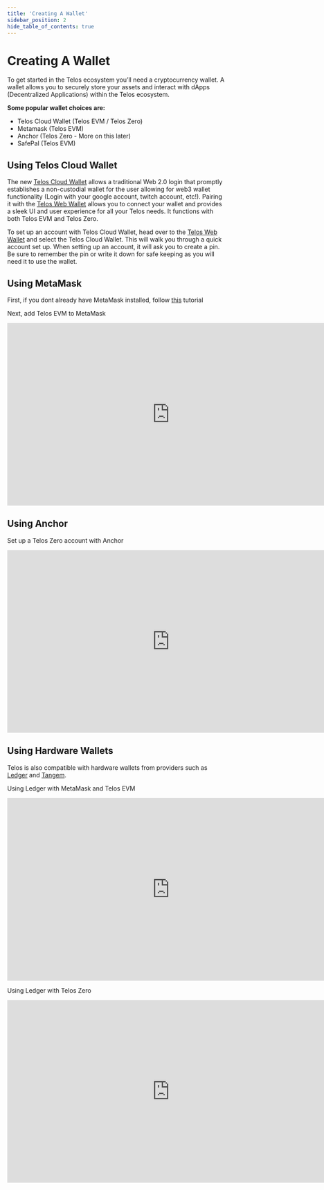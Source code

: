 ---
title: 'Creating A Wallet'
sidebar_position: 2
hide_table_of_contents: true
---

# Creating A Wallet

To get started in the Telos ecosystem you’ll need a cryptocurrency wallet. A wallet allows you to securely store your assets and interact with dApps (Decentralized Applications) within the Telos ecosystem.

**Some popular wallet choices are:**

- Telos Cloud Wallet (Telos EVM / Telos Zero)
- Metamask (Telos EVM)
- Anchor (Telos Zero - More on this later)
- SafePal (Telos EVM)

## Using Telos Cloud Wallet

The new [Telos Cloud Wallet](https://hellotelos.medium.com/telos-foundation-and-aikon-ore-id-announce-the-launch-of-telos-cloud-wallet-474cb07fd025) allows a traditional Web 2.0 login that promptly establishes a non-custodial wallet for the user allowing for web3 wallet functionality (Login with your google account, twitch account, etc!). Pairing it with the [Telos Web Wallet](https://wallet.telos.net/) allows you to connect your wallet and provides a sleek UI and user experience for all your Telos needs. It functions with both Telos EVM and Telos Zero.

To set up an account with Telos Cloud Wallet, head over to the [Telos Web Wallet](https://wallet.telos.net/) and select the Telos Cloud Wallet. This will walk you through a quick account set up. When setting up an account, it will ask you to create a pin. Be sure to remember the pin or write it down for safe keeping as you will need it to use the wallet.


## Using MetaMask

First, if you dont already have MetaMask installed, follow [this](https://support.metamask.io/hc/en-us/articles/360015489531) tutorial

Next, add Telos EVM to MetaMask

<iframe width="750" height="422" src="https://www.youtube.com/embed/3rheIFOlfJU" title="How to Add The Telos EVM Testnet and Mainnet to MetaMask!" frameborder="0" allow="accelerometer; autoplay; clipboard-write; encrypted-media; gyroscope; picture-in-picture; web-share" allowfullscreen></iframe>

## Using Anchor 

Set up a Telos Zero account with Anchor

<iframe width="750" height="422" src="https://www.youtube.com/embed/i-2Ari0QPJ0" title="How To: Set up a Telos Zero account &amp; wallet" frameborder="0" allow="accelerometer; autoplay; clipboard-write; encrypted-media; gyroscope; picture-in-picture; web-share" allowfullscreen></iframe>

## Using Hardware Wallets

Telos is also compatible with hardware wallets from providers such as [Ledger](https://www.ledger.com/) and [Tangem](https://tangem.com/en/).

Using Ledger with MetaMask and Telos EVM

<iframe width="750" height="422" src="https://www.youtube.com/embed/G81QKTnfm0o" title="How To: Connect a Ledger hardware wallet to you Metamask account" frameborder="0" allow="accelerometer; autoplay; clipboard-write; encrypted-media; gyroscope; picture-in-picture; web-share" allowfullscreen></iframe>

Using Ledger with Telos Zero

<iframe width="750" height="422" src="https://www.youtube.com/embed/UpPZCZIhmI0" title="How To: Create a Telos Zero account using a Ledger device" frameborder="0" allow="accelerometer; autoplay; clipboard-write; encrypted-media; gyroscope; picture-in-picture; web-share" allowfullscreen></iframe>


